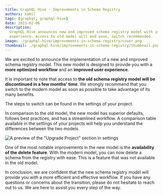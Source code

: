 ```yaml
---
title: GraphQL Hive - Improvements in Schema Registry
authors: kamil
tags: [graphql, graphql-hive]
date: 2023-02-06
description:
  GraphQL Hive announces new and improved schema registry model with improved workflow and user
  experience. Access to old model will end soon, switch recommended.
image: ./graphql-hive/improvements-in-schema-registry/cover.png
thumbnail: ./graphql-hive/improvements-in-schema-registry/thumbnail.png
---
```


We are excited to announce the implementation of a new and improved schema registry model. This new
model is designed to provide you with a **more optimized workflow** and an **improved user
experience**.

It is important to note that access to **the old schema registry model will be discontinued in a few
months' time**. We strongly recommend that you switch to the modern model as soon as possible to
take advantage of its many benefits.

<Callout type="info">The steps to switch can be found in the settings of your project.</Callout>

In comparison to the old model, the new model has superior defaults, follows best practices, and has
a streamlined workflow. A comparison table available in the settings of your projects will help you
understand the differences between the two models.

![](./graphql-hive/improvements-in-schema-registry/upgrade-project-sample.png 'A preview of the "Upgrade Project" section in settings')

One of the most notable improvements in the new model is the **availability of the delete feature**.
With the modern model, you can now delete a schema from the registry with ease. This is a feature
that was not available in the old model.

In conclusion, we are confident that the new schema registry model will provide you with a more
efficient and effective workflow. If you have any questions or concerns about the transition, please
do not hesitate to reach out to us. We are here to assist you every step of the way.
